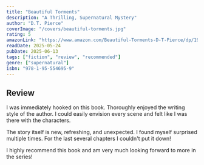 ```yaml
---
title: "Beautiful Torments"
description: "A Thrilling, Supernatural Mystery"
author: "D.T. Pierce"
coverImage: "/covers/beautiful-torments.jpg"
rating: 5
amazonLink: "https://www.amazon.com/Beautiful-Torments-D-T-Pierce/dp/1955546959/ref=sr_1_1?crid=31F4N02YUJVFG&dib=eyJ2IjoiMSJ9.cN7HicSclNvDKMi73mTh-Pmxpcwtf1V1ZavPphDYAeTANTyxOWPcYfx-m_JdwXVxHGmslfiYEQP-S9S8qgkHzat10SB6HDRL-rE03jTEoqtTzZgQBmjRbSfdJLDXuIyMpSqi4T3_N7x1wn1ms7DHDa24uzVun_Mij9EpS0hGcMBkzCBVfKuplGxtje2EzxBmbfCiscyGBvWMRMHMegSpRMkM7Aay3yAKgLJ1hNRH7xc.ao3GT5wtia-XLRkuxaAVaj0G-bb6Shnp_vc4eBgaYzw&dib_tag=se&keywords=beautiful+torments&qid=1744983132&sprefix=beautiful+torments%2Caps%2C124&sr=8-1"
readDate: 2025-05-24
pubDate: 2025-06-13
tags: ["fiction", "review", "recommended"]
genre: ["supernatural"]
isbn: "978-1-95-554695-9"
---
```


## Review

I was immediately hooked on this book. Thoroughly enjoyed the writing style of the author. I could easily envision every scene and felt like I was there with the characters.

The story itself is new, refreshing, and unexpected. I found myself surprised multiple times. For the last several chapters I couldn't put it down!

I highly recommend this book and am very much looking forward to more in the series!
